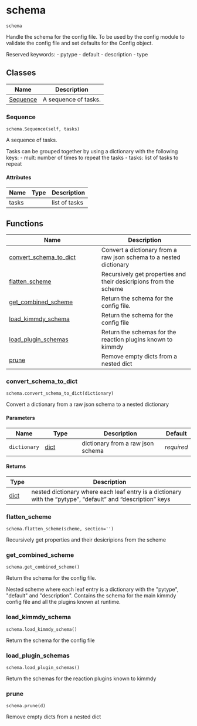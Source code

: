 # schema { #kimmdy.schema }

`schema`

Handle the schema for the config file.
To  be used by the config module to validate the config file and set defaults
for the Config object.

Reserved keywords:
    - pytype
    - default
    - description
    - type

## Classes

| Name | Description |
| --- | --- |
| [Sequence](#kimmdy.schema.Sequence) | A sequence of tasks. |

### Sequence { #kimmdy.schema.Sequence }

`schema.Sequence(self, tasks)`

A sequence of tasks.

Tasks can be grouped together by using a dictionary with the following
keys:
    - mult: number of times to repeat the tasks
    - tasks: list of tasks to repeat

#### Attributes

| Name   | Type   | Description   |
|--------|--------|---------------|
| tasks  |        | list of tasks |

## Functions

| Name | Description |
| --- | --- |
| [convert_schema_to_dict](#kimmdy.schema.convert_schema_to_dict) | Convert a dictionary from a raw json schema to a nested dictionary |
| [flatten_scheme](#kimmdy.schema.flatten_scheme) | Recursively get properties and their desicripions from the scheme |
| [get_combined_scheme](#kimmdy.schema.get_combined_scheme) | Return the schema for the config file. |
| [load_kimmdy_schema](#kimmdy.schema.load_kimmdy_schema) | Return the schema for the config file |
| [load_plugin_schemas](#kimmdy.schema.load_plugin_schemas) | Return the schemas for the reaction plugins known to kimmdy |
| [prune](#kimmdy.schema.prune) | Remove empty dicts from a nested dict |

### convert_schema_to_dict { #kimmdy.schema.convert_schema_to_dict }

`schema.convert_schema_to_dict(dictionary)`

Convert a dictionary from a raw json schema to a nested dictionary

#### Parameters

| Name         | Type           | Description                       | Default    |
|--------------|----------------|-----------------------------------|------------|
| `dictionary` | [dict](`dict`) | dictionary from a raw json schema | _required_ |

#### Returns

| Type           | Description                                                                                                 |
|----------------|-------------------------------------------------------------------------------------------------------------|
| [dict](`dict`) | nested dictionary where each leaf entry is a dictionary with the "pytype", "default" and "description" keys |

### flatten_scheme { #kimmdy.schema.flatten_scheme }

`schema.flatten_scheme(scheme, section='')`

Recursively get properties and their desicripions from the scheme

### get_combined_scheme { #kimmdy.schema.get_combined_scheme }

`schema.get_combined_scheme()`

Return the schema for the config file.

Nested scheme where each leaf entry is a dictionary with the &quot;pytype&quot;,
&quot;default&quot; and &quot;description&quot;.
Contains the schema for the main kimmdy config file and all the plugins
known at runtime.

### load_kimmdy_schema { #kimmdy.schema.load_kimmdy_schema }

`schema.load_kimmdy_schema()`

Return the schema for the config file

### load_plugin_schemas { #kimmdy.schema.load_plugin_schemas }

`schema.load_plugin_schemas()`

Return the schemas for the reaction plugins known to kimmdy

### prune { #kimmdy.schema.prune }

`schema.prune(d)`

Remove empty dicts from a nested dict